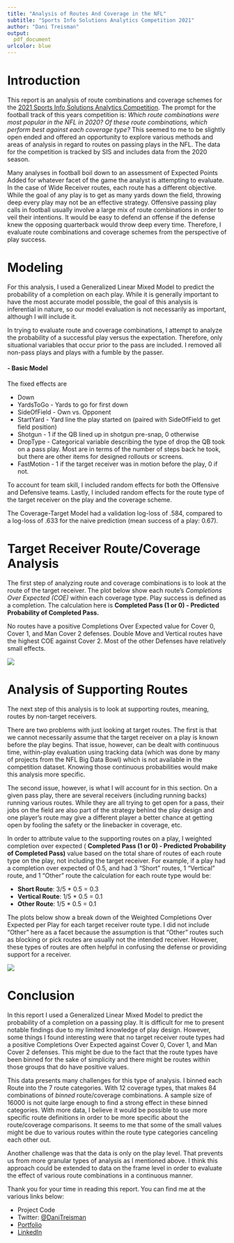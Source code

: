 ```yaml
---
title: "Analysis of Routes And Coverage in the NFL"
subtitle: "Sports Info Solutions Analytics Competition 2021"
author: "Dani Treisman"
output: 
  pdf_document
urlcolor: blue
---
```


# Introduction

This report is an analysis of route combinations and coverage schemes for the [2021 Sports Info Solutions Analytics Competition](https://www.sportsinfosolutions.com/sports-info-solutions-to-host-2nd-annual-sports-analytics-challenge-to-raise-money-for-the-boys-and-girls-clubs-of-america/). The prompt for the football track of this years competition is: *Which route combinations were most popular in the NFL in 2020? Of these route combinations, which perform best against each coverage type?* This seemed to me to be slightly open ended and offered an opportunity to explore various methods and areas of analysis in regard to routes on passing plays in the NFL. The data for the competition is tracked by SIS and includes data from the 2020 season.

Many analyses in football boil down to an assessment of Expected Points Added for whatever facet of the game the analyst is attempting to evaluate. In the case of Wide Receiver routes, each route has a different objective. While the goal of any play is to get as many yards down the field, throwing deep every play may not be an effective strategy. Offensive passing play calls in football usually involve a large mix of route combinations in order to veil their intentions. It would be easy to defend an offense if the defense knew the opposing quarterback would throw deep every time. Therefore, I evaluate route combinations and coverage schemes from the perspective of play success.

# Modeling

For this analysis, I used a Generalized Linear Mixed Model to predict the probability of a completion on each play. While it is generally important to have the most accurate model possible, the goal of this analysis is inferential in nature, so our model evaluation is not necessarily as important, although I will include it.

In trying to evaluate route and coverage combinations, I attempt to analyze the probability of a successful play versus the expectation. Therefore, only situational variables that occur prior to the pass are included. I removed all non-pass plays and plays with a fumble by the passer.

#### - Basic Model

The fixed effects are

-   Down
-   YardsToGo - Yards to go for first down
-   SideOfField - Own vs. Opponent
-   StartYard - Yard line the play started on (paired with SideOfField to get field position)
-   Shotgun - 1 if the QB lined up in shotgun pre-snap, 0 otherwise
-   DropType - Categorical variable describing the type of drop the QB took on a pass play. Most are in terms of the number of steps back he took, but there are other items for designed rollouts or screens.
-   FastMotion - 1 if the target receiver was in motion before the play, 0 if not.

To account for team skill, I included random effects for both the Offensive and Defensive teams. Lastly, I included random effects for the route type of the target receiver on the play and the coverage scheme.

The Coverage-Target Model had a validation log-loss of .584, compared to a log-loss of .633 for the naive prediction (mean success of a play: 0.67).

# Target Receiver Route/Coverage Analysis

The first step of analyzing route and coverage combinations is to look at the route of the target receiver. The plot below show each route's *Completions Over Expected (COE)* within each coverage type. Play success is defined as a completion. The calculation here is **Completed Pass (1 or 0) - Predicted Probability of Completed Pass.**

No routes have a positive Completions Over Expected value for Cover 0, Cover 1, and Man Cover 2 defenses. Double Move and Vertical routes have the highest COE against Cover 2. Most of the other Defenses have relatively small effects.

![](targetroutes_by_coverage.png)

# Analysis of Supporting Routes

The next step of this analysis is to look at supporting routes, meaning, routes by non-target receivers.

There are two problems with just looking at target routes. The first is that we cannot necessarily assume that the target receiver on a play is known before the play begins. That issue, however, can be dealt with continuous time, within-play evaluation using tracking data (which was done by many of projects from the NFL Big Data Bowl) which is not available in the competition dataset. Knowing those continuous probabilities would make this analysis more specific.

The second issue, however, is what I will account for in this section. On a given pass play, there are several receivers (including running backs) running various routes. While they are all trying to get open for a pass, their jobs on the field are also part of the strategy behind the play design and one player's route may give a different player a better chance at getting open by fooling the safety or the linebacker in coverage, etc.

In order to attribute value to the supporting routes on a play, I weighted completion over expected ( **Completed Pass (1 or 0) - Predicted Probability of Completed Pass)** value based on the total share of routes of each route type on the play, not including the target receiver. For example, if a play had a completion over expected of 0.5, and had 3 "Short" routes, 1 "Vertical" route, and 1 "Other" route the calculation for each route type would be:

-   **Short Route**: 3/5 \* 0.5 = 0.3
-   **Vertical Route**: 1/5 \* 0.5 = 0.1
-   **Other Route**: 1/5 \* 0.5 = 0.1

The plots below show a break down of the Weighted Completions Over Expected per Play for each target receiver route type. I did not include "Other" here as a facet because the assumption is that "Other" routes such as blocking or pick routes are usually not the intended receiver. However, these types of routes are often helpful in confusing the defense or providing support for a receiver.

![](supportingroutes_by_target.png)

# Conclusion

In this report I used a Generalized Linear Mixed Model to predict the probability of a completion on a passing play. It is difficult for me to present notable findings due to my limited knowledge of play design. However, some things I found interesting were that no target receiver route types had a positive Completions Over Expected against Cover 0, Cover 1, and Man Cover 2 defenses. This might be due to the fact that the route types have been binned for the sake of simplicity and there might be routes within those groups that do have positive values.

This data presents many challenges for this type of analysis. I binned each Route into the 7 route categories. With 12 coverage types, that makes 84 combinations of *binned* route/coverage combinations. A sample size of 16000 is not quite large enough to find a strong effect in these binned categories. With more data, I believe it would be possible to use more specific route definitions in order to be more specific about the route/coverage comparisons. It seems to me that some of the small values might be due to various routes within the route type categories canceling each other out.

Another challenge was that the data is only on the play level. That prevents us from more granular types of analysis as I mentioned above. I think this approach could be extended to data on the frame level in order to evaluate the effect of various route combinations in a continuous manner.

Thank you for your time in reading this report. You can find me at the various links below:

-   Project Code
-   Twitter: [\@DaniTreisman](https://twitter.com/DaniTreisman)
-   [Portfolio](https://dtreisman.github.io/Portfolio/)
-   [LinkedIn](https://www.linkedin.com/in/dani-treisman/)

